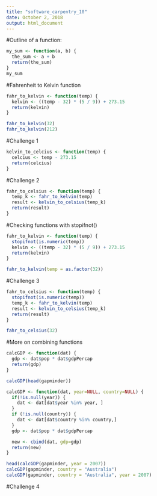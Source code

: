 ```yaml
---
title: "software_carpentry_10"
date: October 2, 2018
output: html_document
---
```


#Outline of a function:
```r
my_sum <- function(a, b) {
  the_sum <- a + b
  return(the_sum)
}
my_sum
```

#Fahrenheit to Kelvin function
```r
fahr_to_kelvin <- function(temp) {
  kelvin <- ((temp - 32) * (5 / 9)) + 273.15
  return(kelvin)
}

fahr_to_kelvin(32)
fahr_to_kelvin(212)
```


#Challenge 1
```r
kelvin_to_celcius <- function(temp) { 
  celcius <- temp - 273.15 
  return(celcius) 
}
```


#Challenge 2
```r
fahr_to_celsius <- function(temp) {
  temp_k <- fahr_to_kelvin(temp)
  result <- kelvin_to_celsius(temp_k)
  return(result)
}
```


#Checking functions with stopifnot()
```r
fahr_to_kelvin <- function(temp) {
  stopifnot(is.numeric(temp))
  kelvin <- ((temp - 32) * (5 / 9)) + 273.15
  return(kelvin)
}

fahr_to_kelvin(temp = as.factor(32))

```


#Challenge 3
```r
fahr_to_celsius <- function(temp) {
  stopifnot(is.numeric(temp))
  temp_k <- fahr_to_kelvin(temp)
  result <- kelvin_to_celsius(temp_k)
  return(result)
}

fahr_to_celsius(32)
```

#More on combining functions
```r
calcGDP <- function(dat) {
  gdp <- dat$pop * dat$gdpPercap
  return(gdp)
}

calcGDP(head(gapminder))

calcGDP <- function(dat, year=NULL, country=NULL) {
  if(!is.null(year)) {
    dat <- dat[dat$year %in% year, ]
  }
  if (!is.null(country)) {
    dat <- dat[dat$country %in% country,]
  }
  gdp <- dat$pop * dat$gdpPercap

  new <- cbind(dat, gdp=gdp)
  return(new)
}

head(calcGDP(gapminder, year = 2007))
calcGDP(gapminder, country = "Australia")
calcGDP(gapminder, country = "Australia", year = 2007)
```


#Challenge 4
```r

```












